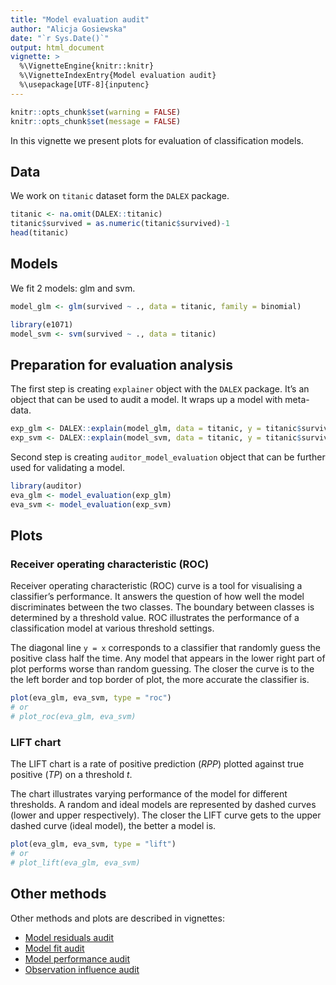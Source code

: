 ---
title: "Model evaluation audit"
author: "Alicja Gosiewska"
date: "`r Sys.Date()`"
output: html_document
vignette: >
  %\VignetteEngine{knitr::knitr}
  %\VignetteIndexEntry{Model evaluation audit}
  %\usepackage[UTF-8]{inputenc}
---


```{r setup, echo = FALSE}
knitr::opts_chunk$set(warning = FALSE)
knitr::opts_chunk$set(message = FALSE)
```


In this vignette we present plots for evaluation of classification models.

## Data

We work on `titanic` dataset form the `DALEX` package.

```{r}
titanic <- na.omit(DALEX::titanic)
titanic$survived = as.numeric(titanic$survived)-1
head(titanic)
```


## Models

We fit 2 models: glm and svm.

```{r}
model_glm <- glm(survived ~ ., data = titanic, family = binomial)

library(e1071)
model_svm <- svm(survived ~ ., data = titanic)
```


## Preparation for evaluation analysis

The first step is creating `explainer` object with the `DALEX` package. It’s an object that can be used to audit a model. It wraps up a model with meta-data.

```{r results = 'hide'}
exp_glm <- DALEX::explain(model_glm, data = titanic, y = titanic$survived)
exp_svm <- DALEX::explain(model_svm, data = titanic, y = titanic$survived, label = "svm")
```

Second step is creating `auditor_model_evaluation` object that can be further used for validating a model.

```{r}
library(auditor)
eva_glm <- model_evaluation(exp_glm)
eva_svm <- model_evaluation(exp_svm)
```

## Plots

### Receiver operating characteristic (ROC)

Receiver operating characteristic (ROC) curve is a tool for visualising a classifier’s performance. It answers the question of how well the model discriminates between the two classes. The boundary between classes is determined by a threshold value. ROC illustrates the performance of a classification model at various threshold settings. 

The diagonal line `y = x` corresponds to a classifier that randomly guess the positive class half the time. Any model that appears in the lower right part of plot performs worse than random guessing. The closer the curve is to the the left border and top border of plot, the more accurate the classifier is.

```{r}
plot(eva_glm, eva_svm, type = "roc")
# or
# plot_roc(eva_glm, eva_svm)
```

### LIFT chart

The LIFT chart is a rate of positive prediction (*RPP*) plotted against true positive (*TP*) on a threshold *t*.

The chart illustrates varying performance of the model for different thresholds. A random and ideal models are represented by dashed curves (lower and upper respectively). The closer the LIFT curve gets to the upper dashed curve (ideal model), the better a model is.

```{r}
plot(eva_glm, eva_svm, type = "lift")
# or
# plot_lift(eva_glm, eva_svm)
```


## Other methods

Other methods and plots are described in vignettes: 

* [Model residuals audit](https://modeloriented.github.io/auditor/articles/model_residuals_audit.html)
* [Model fit audit](https://modeloriented.github.io/auditor/articles/model_fit_audit.html)
* [Model performance audit](https://modeloriented.github.io/auditor/articles/model_performance_audit.html)
* [Observation influence audit](https://modeloriented.github.io/auditor/articles/observation_influence_audit.html)
